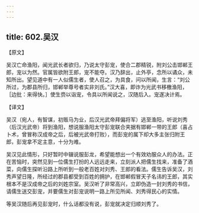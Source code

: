 ```yaml
---
---
---
```

title: 602.吴汉
---



【原文】

吴汉亡命渔阳，闻光武长者欲归，乃说太守彭宠，使合二郡精锐，附刘公击邯郸王郎，宠以为然。官属皆欲附王郎，宠不能夺。汉乃辞出，止外亭，念所以谲众，未知所出。望见道中有一人似儒生者，使人召之，为具食，问以所闻，生言：“刘公所过，为郡县所归，邯郸举尊号者实非刘氏。”汉大喜，即诈为光武书移檄渔阳，［边批：来得快。］使生赍以诣宠，令具以所闻说之，汉随后入。宠遂决计焉。

【译文】

吴汉（宛人，有智谋，初贩马为业，后汉光武帝拜偏将军）逃至渔阳，听说刘秀（后汉光武帝）将到渔阳，想说服渔阳太守彭宠联合夹据有邯郸一带的王郎（喜占卜术，曾冒称汉成帝之后，后被光武帝打败），而彭宠的属下却大多主张归附王郎，彭宠拿不定主意，十分为难。

吴汉见此情形，只好暂时中辍说服彭龙，希望能想出一个有效劝服众人的办法。正在苦恼时，突然见到一位儒生打扮的人远远走来，立刻派人把儒生找来，准备了酒菜，向儒生探听沿路上所听到一般老百姓对刘秀、王郎的看法。儒生告诉吴汉，刘秀声望日隆，所经过的郡县都受到百姓的拥护，在邯郸假冒天子名讳的王郎，其实根本不是汉成帝之后的刘姓宗室。吴汉听了非常高兴，立即伪造一封刘秀的书信，请儒生送交彭宠，并要儒生对彭宠说明一路上所见所闻、刘秀得民心的实情。

等吴汉随后再见彭宠时，什么话都没有说，彭宠就决定归顺刘秀了。